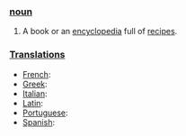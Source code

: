 ===[[noun]]===

# A book or an [[encyclopedia]] full of [[recipes]].

===[[Translations]]===

*[[French]]:
*[[Greek]]:
*[[Italian]]:
*[[Latin]]:
*[[Portuguese]]:
*[[Spanish]]: